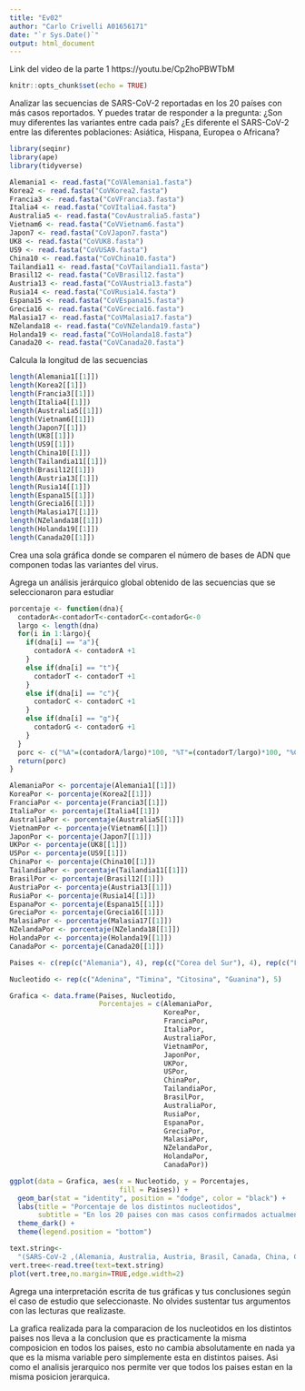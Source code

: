 ---
title: "Ev02"
author: "Carlo Crivelli A01656171"
date: "`r Sys.Date()`"
output: html_document
---
Link del video de la parte 1
https://youtu.be/Cp2hoPBWTbM

```{r setup, include=FALSE}
knitr::opts_chunk$set(echo = TRUE)
```
Analizar las secuencias de SARS-CoV-2 reportadas en los 20 países con más casos reportados. Y puedes tratar de responder a la pregunta: ¿Son muy diferentes las variantes entre cada país? ¿Es diferente el SARS-CoV-2 entre las diferentes poblaciones: Asiática, Hispana, Europea o Africana?

```{r}

library(seqinr)
library(ape)
library(tidyverse)

Alemania1 <- read.fasta("CoVAlemania1.fasta")
Korea2 <- read.fasta("CoVKorea2.fasta")
Francia3 <- read.fasta("CoVFrancia3.fasta")
Italia4 <- read.fasta("CoVItalia4.fasta")
Australia5 <- read.fasta("CovAustralia5.fasta")
Vietnam6 <- read.fasta("CoVVietnam6.fasta")
Japon7 <- read.fasta("CoVJapon7.fasta")
UK8 <- read.fasta("CoVUK8.fasta")
US9 <- read.fasta("CoVUSA9.fasta")
China10 <- read.fasta("CoVChina10.fasta")
Tailandia11 <- read.fasta("CoVTailandia11.fasta")
Brasil12 <- read.fasta("CoVBrasil12.fasta")
Austria13 <- read.fasta("CoVAustria13.fasta")
Rusia14 <- read.fasta("CoVRusia14.fasta")
Espana15 <- read.fasta("CoVEspana15.fasta")
Grecia16 <- read.fasta("CoVGrecia16.fasta")
Malasia17 <- read.fasta("CoVMalasia17.fasta")
NZelanda18 <- read.fasta("CoVNZelanda19.fasta")
Holanda19 <- read.fasta("CoVHolanda18.fasta")
Canada20 <- read.fasta("CoVCanada20.fasta")
```
Calcula la longitud de las secuencias
```{r}
length(Alemania1[[1]])
length(Korea2[[1]])
length(Francia3[[1]])
length(Italia4[[1]])
length(Australia5[[1]])
length(Vietnam6[[1]])
length(Japon7[[1]])
length(UK8[[1]])
length(US9[[1]])
length(China10[[1]])
length(Tailandia11[[1]])
length(Brasil12[[1]])
length(Austria13[[1]])
length(Rusia14[[1]])
length(Espana15[[1]])
length(Grecia16[[1]])
length(Malasia17[[1]])
length(NZelanda18[[1]])
length(Holanda19[[1]])
length(Canada20[[1]])
```
Crea una sola gráfica donde se comparen el número de bases de ADN que componen todas las variantes del virus.

Agrega un análisis jerárquico global obtenido de las secuencias que se seleccionaron para estudiar
```{r}
porcentaje <- function(dna){
  contadorA<-contadorT<-contadorC<-contadorG<-0
  largo <- length(dna)
  for(i in 1:largo){
    if(dna[i] == "a"){
      contadorA <- contadorA +1
    }
    else if(dna[i] == "t"){
      contadorT <- contadorT +1
    }
    else if(dna[i] == "c"){
      contadorC <- contadorC +1
    }
    else if(dna[i] == "g"){
      contadorG <- contadorG +1
    }
  }
  porc <- c("%A"=(contadorA/largo)*100, "%T"=(contadorT/largo)*100, "%C"=(contadorC/largo)*100, "%G"=(contadorG/largo)*100)
  return(porc)
}

AlemaniaPor <- porcentaje(Alemania1[[1]])
KoreaPor <- porcentaje(Korea2[[1]])
FranciaPor <- porcentaje(Francia3[[1]])
ItaliaPor <- porcentaje(Italia4[[1]])
AustraliaPor <- porcentaje(Australia5[[1]])
VietnamPor <- porcentaje(Vietnam6[[1]])
JaponPor <- porcentaje(Japon7[[1]])
UKPor <- porcentaje(UK8[[1]])
USPor <- porcentaje(US9[[1]])
ChinaPor <- porcentaje(China10[[1]])
TailandiaPor <- porcentaje(Tailandia11[[1]])
BrasilPor <- porcentaje(Brasil12[[1]])
AustriaPor <- porcentaje(Austria13[[1]])
RusiaPor <- porcentaje(Rusia14[[1]])
EspanaPor <- porcentaje(Espana15[[1]])
GreciaPor <- porcentaje(Grecia16[[1]])
MalasiaPor <- porcentaje(Malasia17[[1]])
NZelandaPor <- porcentaje(NZelanda18[[1]])
HolandaPor <- porcentaje(Holanda19[[1]])
CanadaPor <- porcentaje(Canada20[[1]])

Paises <- c(rep(c("Alemania"), 4), rep(c("Corea del Sur"), 4), rep(c("Francia"), 4), rep(c("Italia"), 4), rep(c("Australia"), 4), rep(c("Vietnam"), 4), rep(c("Japon"), 4), rep(c("Reino Unido"), 4), rep(c("Estados Unidos"), 4), rep(c("China"), 4), rep(c("Tailandia"), 4), rep(c("Brasil"), 4), rep(c("Austria"), 4), rep(c("Rusia"), 4), rep(c("España"), 4), rep(c("Grecia"), 4), rep(c("Malasia"), 4), rep(c("Nueva Zelanda"), 4), rep(c("Holanda"), 4), rep(c("Canada"), 4))

Nucleotido <- rep(c("Adenina", "Timina", "Citosina", "Guanina"), 5)

Grafica <- data.frame(Paises, Nucleotido, 
                      Porcentajes = c(AlemaniaPor, 
                                      KoreaPor,
                                      FranciaPor,
                                      ItaliaPor,
                                      AustraliaPor,
                                      VietnamPor,
                                      JaponPor,
                                      UKPor,
                                      USPor,
                                      ChinaPor,
                                      TailandiaPor,
                                      BrasilPor,
                                      AustraliaPor,
                                      RusiaPor,
                                      EspanaPor,
                                      GreciaPor,
                                      MalasiaPor,
                                      NZelandaPor,
                                      HolandaPor,
                                      CanadaPor))

ggplot(data = Grafica, aes(x = Nucleotido, y = Porcentajes,
                           fill = Paises)) +
  geom_bar(stat = "identity", position = "dodge", color = "black") +
  labs(title = "Porcentaje de los distintos nucleotidos",
       subtitle = "En los 20 paises con mas casos confirmados actualmente (Ultimos 28 Días)")  +
  theme_dark() +
  theme(legend.position = "bottom")

text.string<-
  "(SARS-CoV-2 ,(Alemania, Australia, Austria, Brasil, Canada, China, Corea del sur, España, Estados Unidos, Francia, Grecia, Holanda, Italia, Japon, Malasia, Nueva Zelanda, Reino Unido, Rusia, Tailandia, Vientam));"
vert.tree<-read.tree(text=text.string)
plot(vert.tree,no.margin=TRUE,edge.width=2)
```
Agrega una interpretación escrita de tus gráficas y tus conclusiones según el caso de estudio que seleccionaste. No olvides sustentar tus argumentos con las lecturas que realizaste.

La grafica realizada para la comparacion de los nucleotidos en los distintos paises nos lleva a la conclusion que es practicamente la misma composicion en todos los paises, esto no cambia absolutamente en nada ya que es la misma variable pero simplemente esta en distintos paises. Asi como el analisis jerarquico nos permite ver que todos los paises estan en la misma posicion jerarquica.
